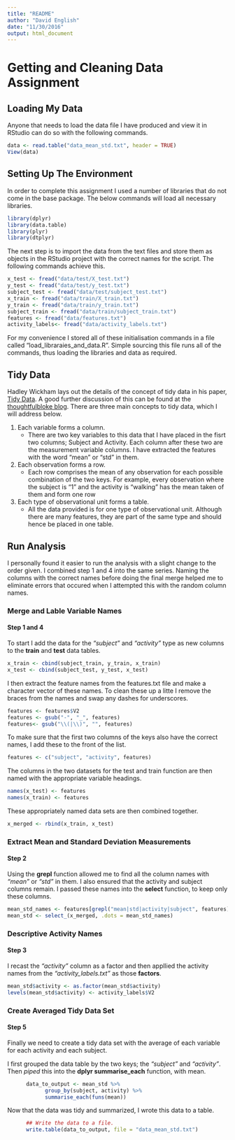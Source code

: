 ```yaml
---
title: "README"
author: "David English"
date: "11/30/2016"
output: html_document
---
```


# Getting and Cleaning Data Assignment

## Loading My Data
Anyone that needs to load the data file  I have produced and view it in RStudio can do so with the following commands.
```r
data <- read.table("data_mean_std.txt", header = TRUE)
View(data)
```


## Setting Up The Environment

In order to complete this assignment I used a number of libraries that do not come in the base package. The below commands will load all necessary libraries. 

```r
library(dplyr)
library(data.table)
library(plyr)
library(dtplyr)
```

The next step is to import the data from the text files and store them as objects in the RStudio project with the correct names for the script. The following commands achieve this.

```r
x_test <- fread("data/test/X_test.txt")
y_test <- fread("data/test/y_test.txt")
subject_test <- fread("data/test/subject_test.txt")
x_train <- fread("data/train/X_train.txt")
y_train <- fread("data/train/y_train.txt")
subject_train <- fread("data/train/subject_train.txt")
features <- fread("data/features.txt")
activity_labels<- fread("data/activity_labels.txt")
```

For my convenience I stored all of these initialisation commands in a file called "load_libraraies_and_data.R". Simple sourcing this file runs all of the commands, thus loading the libraries and data as required.

## Tidy Data

Hadley Wickham lays out the details of the concept of tidy data in his paper, [Tidy Data](http://vita.had.co.nz/papers/tidy-data.pdf). A good further discussion of this can be found at the [thoughtfulbloke blog](https://thoughtfulbloke.wordpress.com/2015/09/09/getting-and-cleaning-the-assignment/). There are three main concepts to tidy data, which I will address below.

1. Each variable forms a column.
      + There are two key variables to this data that I have placed in the fisrt two columns; Subject and Activity. Each column after these two are the measurement variable columns. I have extracted the features with the word "mean" or "std" in them.
2. Each observation forms a row.
      + Each row comprises the mean of any observation for each possible combination of the two keys. For example, every observation where the subject is "1" and the activity is "walking" has the mean taken of them and form one row
3. Each type of observational unit forms a table.
      + All the data provided is for one type of observational unit. Although there are many features, they are part of the same type and should hence be placed in one table.

## Run Analysis

I personally found it easier to run the analysis with a slight change to the order given. I combined step 1 and 4 into the same series. Naming the columns with the correct names before doing the final merge helped me to eliminate errors that occured when I attempted this with the random column names.

### Merge and Lable Variable Names
#### Step 1 and 4

To start I add the data for the *"subject"* and *"activity"* type as new columns to the **train** and **test** data tables.
```r
x_train <- cbind(subject_train, y_train, x_train)
x_test <- cbind(subject_test, y_test, x_test)
``` 

I then extract the feature names from the features.txt file and make a character vector of these names. To clean these up a litte I remove the braces from the names and swap any dashes for underscores.
```r
features <- features$V2
features <- gsub("-", "_", features)
features<- gsub("\\(|\\)", "", features)
```

To make sure that the first two columns of the keys also have the correct names, I add these to the front of the list.
```r
features <- c("subject", "activity", features)
```

The columns in the two datasets for the test and train function are then named with the appropriate variable headings.
```r
names(x_test) <- features
names(x_train) <- features
``` 

These appropriately named data sets are then combined together.
```r
x_merged <- rbind(x_train, x_test)
```

### Extract Mean and Standard Deviation Measurements
#### Step 2

Using the **grepl** function allowed me to find all the column names with *"mean"* or *"std"* in them. I also ensured that the activity and subject columns remain. I passed these names into the **select** function, to keep only these columns.
```r
mean_std_names <- features[grepl("mean|std|activity|subject", features)]
mean_std <- select_(x_merged, .dots = mean_std_names)
```

### Descriptive Activity Names
#### Step 3

I recast the *"activity"* column as a factor and then appllied the activity names from the *"activity_labels.txt"* as those **factors**.
```r
mean_std$activity <- as.factor(mean_std$activity)
levels(mean_std$activity) <- activity_labels$V2
```

### Create Averaged Tidy Data Set
#### Step 5
Finally we need to create a tidy data set with the average of each variable for each activity and each subject.

I first grouped the data table by the two keys; the *"subject"* and *"activity"*. Then *piped* this into the **dplyr summarise_each** function, with mean.
```r
      data_to_output <- mean_std %>% 
            group_by(subject, activity) %>% 
            summarise_each(funs(mean))
```
   
Now that the data was tidy and summarized, I wrote this data to a table.
```r
      ## Write the data to a file.
      write.table(data_to_output, file = "data_mean_std.txt")
```


